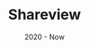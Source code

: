 ---
title: Shareview
post: CTO
date: 2020 - Now
image: /img/face-liveness-detection.jpg
description: Working as a Software Engineer II building an freelancing job portal that gives jobs around data annotation to 350k+ people across US,EU and APAC regions.
stack:
  [
    'Python',
    'FastAPI',
    'Jenkins',
    'Docker',
    'PostgreSQL',
    'MongoDB'
  ]
---
